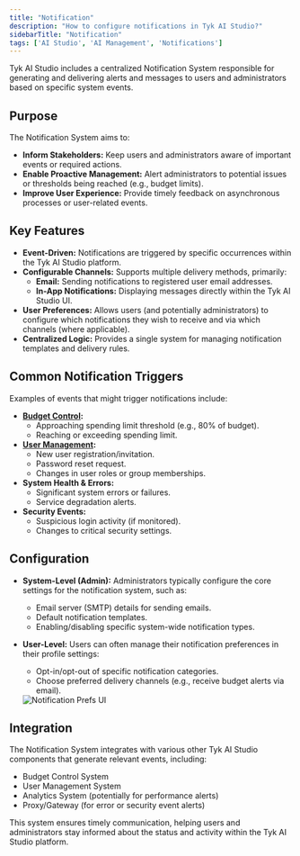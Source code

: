 ```yaml
---
title: "Notification"
description: "How to configure notifications in Tyk AI Studio?"
sidebarTitle: "Notification"
tags: ['AI Studio', 'AI Management', 'Notifications']
---
```


Tyk AI Studio includes a centralized Notification System responsible for generating and delivering alerts and messages to users and administrators based on specific system events.

## Purpose

The Notification System aims to:

*   **Inform Stakeholders:** Keep users and administrators aware of important events or required actions.
*   **Enable Proactive Management:** Alert administrators to potential issues or thresholds being reached (e.g., budget limits).
*   **Improve User Experience:** Provide timely feedback on asynchronous processes or user-related events.

## Key Features

*   **Event-Driven:** Notifications are triggered by specific occurrences within the Tyk AI Studio platform.
*   **Configurable Channels:** Supports multiple delivery methods, primarily:
    *   **Email:** Sending notifications to registered user email addresses.
    *   **In-App Notifications:** Displaying messages directly within the Tyk AI Studio UI.
*   **User Preferences:** Allows users (and potentially administrators) to configure which notifications they wish to receive and via which channels (where applicable).
*   **Centralized Logic:** Provides a single system for managing notification templates and delivery rules.

## Common Notification Triggers

Examples of events that might trigger notifications include:

*   **[Budget Control](/mintdocs/ai-management/ai-studio/llm-management):**
    *   Approaching spending limit threshold (e.g., 80% of budget).
    *   Reaching or exceeding spending limit.
*   **[User Management](/mintdocs/ai-management/ai-studio/user-management):**
    *   New user registration/invitation.
    *   Password reset request.
    *   Changes in user roles or group memberships.
*   **System Health & Errors:**
    *   Significant system errors or failures.
    *   Service degradation alerts.
*   **Security Events:**
    *   Suspicious login activity (if monitored).
    *   Changes to critical security settings.

## Configuration

*   **System-Level (Admin):** Administrators typically configure the core settings for the notification system, such as:
    *   Email server (SMTP) details for sending emails.
    *   Default notification templates.
    *   Enabling/disabling specific system-wide notification types.
*   **User-Level:** Users can often manage their notification preferences in their profile settings:
    *   Opt-in/opt-out of specific notification categories.
    *   Choose preferred delivery channels (e.g., receive budget alerts via email).

    <img src="/img/ai-management/notification-preferences.png" alt="Notification Prefs UI" />

## Integration

The Notification System integrates with various other Tyk AI Studio components that generate relevant events, including:

*   Budget Control System
*   User Management System
*   Analytics System (potentially for performance alerts)
*   Proxy/Gateway (for error or security event alerts)

This system ensures timely communication, helping users and administrators stay informed about the status and activity within the Tyk AI Studio platform.
